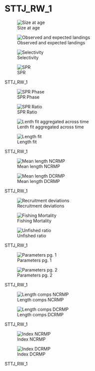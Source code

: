 # STTJ_RW_1 {.unnumbered}

::: {#STTJ_RW_1-fig-group1 layout-ncol="2"}
![Size at age](/Scenarios/STTJ_RW_1/plots/bio1_sizeatage.png)

![Observed and expected landings](/Scenarios/STTJ_RW_1/plots/catch3_observed_and_expected_landings_(if_different).png)

![Selectivity](/Scenarios/STTJ_RW_1/plots/sel01_multiple_fleets_length1.png)

![SPR](/Scenarios/STTJ_RW_1/plots/SPR1_series.png)

STTJ_RW_1
:::

::: {#fig-STTJ_RW_1-group2 layout-ncol="2"}
![SPR Phase](/Scenarios/STTJ_RW_1/plots/SPR4_phase.png)

![SPR Ratio](/Scenarios/STTJ_RW_1/plots/SPR3_ratiointerval.png)

![Lenth fit aggregated across time](/Scenarios/STTJ_RW_1/plots/comp_lenfit__aggregated_across_time.png)

![Length fit](/Scenarios/STTJ_RW_1/plots/comp_lenfit__multi-fleet_comparison.png)

STTJ_RW_1
:::

::: {#fig-STTJ_RW_1-group3 layout-ncol="2"}
![Mean length NCRMP](/Scenarios/STTJ_RW_1/plots/comp_lenfit_data_weighting_TA1-8_NCRMP.png)

![Mean length DCRMP](/Scenarios/STTJ_RW_1/plots/comp_lenfit_data_weighting_TA1-8_DCRMP.png)

STTJ_RW_1
:::

::: {#fig-STTJ_RW_1-group4 layout-ncol="2"}
![Recruitment deviations](/Scenarios/STTJ_RW_1/plots/recdevs1_points.png)

![Fishing Mortality](/Scenarios/STTJ_RW_1/plots/ts_summaryF.png)

![Unfished ratio](/Scenarios/STTJ_RW_1/plots/ts9_Fraction_of_unfished_spawning_biomass_with_95_asymptotic_intervals_intervals.png)

STTJ_RW_1
:::

::: {#fig-STTJ_RW_1-group5 layout-ncol="2"}
![Parameters pg. 1](/Scenarios/STTJ_RW_1/plots/parameter_distributions_page1.png)

![Parameters pg. 2](/Scenarios/STTJ_RW_1/plots/parameter_distributions_page2.png)

STTJ_RW_1
:::

::: {#fig-STTJ_RW_1-group6 layout-ncol="2"}
![Length comps NCRMP](/Scenarios/STTJ_RW_1/plots/comp_lenfit_flt2mkt0.png)

![Length comps DCRMP](/Scenarios/STTJ_RW_1/plots/comp_lenfit_flt3mkt0.png)

STTJ_RW_1
:::

::: {#fig-STTJ_RW_1-group7 layout-ncol="2"}
![Index NCRMP](/Scenarios/STTJ_RW_1/plots/index2_cpuefit_NCRMP.png)

![Index DCRMP](/Scenarios/STTJ_RW_1/plots/index2_cpuefit_DCRMP.png)

STTJ_RW_1
:::
